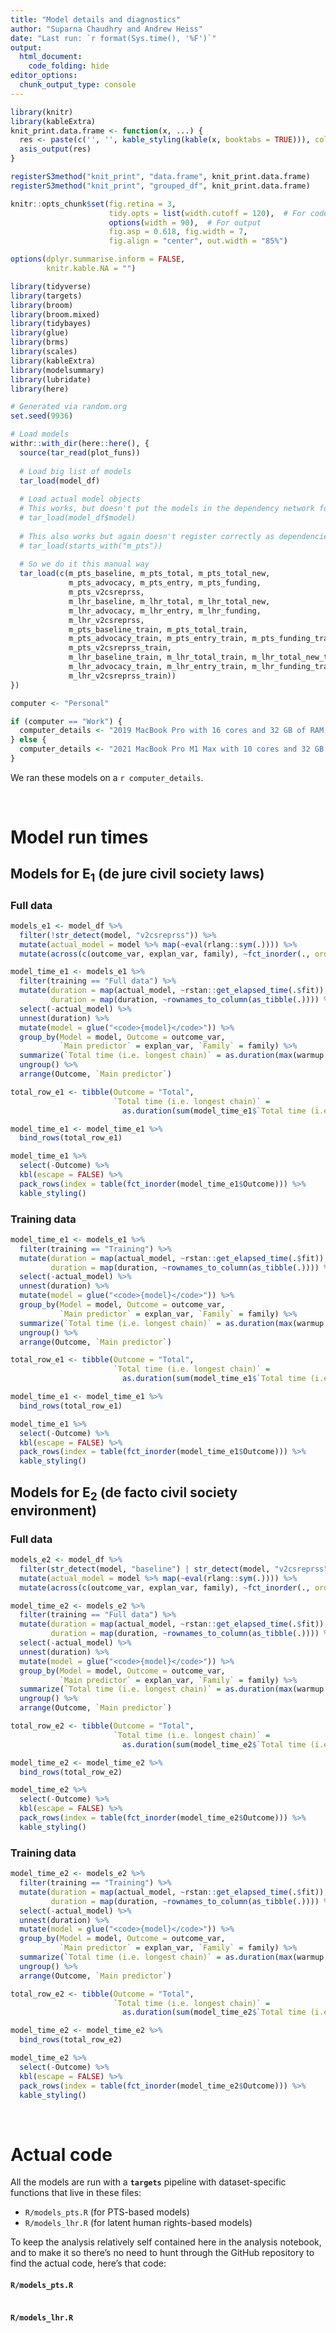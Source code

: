 ```yaml
---
title: "Model details and diagnostics"
author: "Suparna Chaudhry and Andrew Heiss"
date: "Last run: `r format(Sys.time(), '%F')`"
output: 
  html_document:
    code_folding: hide
editor_options: 
  chunk_output_type: console
---
```


```r
library(knitr)
library(kableExtra)
knit_print.data.frame <- function(x, ...) {
  res <- paste(c('', '', kable_styling(kable(x, booktabs = TRUE))), collapse = '\n')
  asis_output(res)
}

registerS3method("knit_print", "data.frame", knit_print.data.frame)
registerS3method("knit_print", "grouped_df", knit_print.data.frame)

knitr::opts_chunk$set(fig.retina = 3,
                      tidy.opts = list(width.cutoff = 120),  # For code
                      options(width = 90),  # For output
                      fig.asp = 0.618, fig.width = 7, 
                      fig.align = "center", out.width = "85%")

options(dplyr.summarise.inform = FALSE,
        knitr.kable.NA = "")
```

```r
library(tidyverse)
library(targets)
library(broom)
library(broom.mixed)
library(tidybayes)
library(glue)
library(brms)
library(scales)
library(kableExtra)
library(modelsummary)
library(lubridate)
library(here)

# Generated via random.org
set.seed(9936)

# Load models
withr::with_dir(here::here(), {
  source(tar_read(plot_funs))
  
  # Load big list of models
  tar_load(model_df)
  
  # Load actual model objects
  # This works, but doesn't put the models in the dependency network for some reason
  # tar_load(model_df$model)
  
  # This also works but again doesn't register correctly as dependencies
  # tar_load(starts_with("m_pts"))
  
  # So we do it this manual way
  tar_load(c(m_pts_baseline, m_pts_total, m_pts_total_new, 
             m_pts_advocacy, m_pts_entry, m_pts_funding, 
             m_pts_v2csreprss, 
             m_lhr_baseline, m_lhr_total, m_lhr_total_new, 
             m_lhr_advocacy, m_lhr_entry, m_lhr_funding, 
             m_lhr_v2csreprss, 
             m_pts_baseline_train, m_pts_total_train, 
             m_pts_advocacy_train, m_pts_entry_train, m_pts_funding_train, 
             m_pts_v2csreprss_train,
             m_lhr_baseline_train, m_lhr_total_train, m_lhr_total_new_train, 
             m_lhr_advocacy_train, m_lhr_entry_train, m_lhr_funding_train, 
             m_lhr_v2csreprss_train))
})
```

```r
computer <- "Personal"

if (computer == "Work") {
  computer_details <- "2019 MacBook Pro with 16 cores and 32 GB of RAM, using Stan through brms through cmdstanr"
} else {
  computer_details <- "2021 MacBook Pro M1 Max with 10 cores and 32 GB of RAM, using Stan through brms through cmdstanr"
}
```

We ran these models on a `r computer_details`.

\ 

# Model run times

## Models for E~1~ (de jure civil society laws)

### Full data

```r
models_e1 <- model_df %>% 
  filter(!str_detect(model, "v2csreprss")) %>% 
  mutate(actual_model = model %>% map(~eval(rlang::sym(.)))) %>% 
  mutate(across(c(outcome_var, explan_var, family), ~fct_inorder(., ordered = TRUE)))

model_time_e1 <- models_e1 %>% 
  filter(training == "Full data") %>% 
  mutate(duration = map(actual_model, ~rstan::get_elapsed_time(.$fit)),
         duration = map(duration, ~rownames_to_column(as_tibble(.)))) %>% 
  select(-actual_model) %>% 
  unnest(duration) %>% 
  mutate(model = glue("<code>{model}</code>")) %>% 
  group_by(Model = model, Outcome = outcome_var, 
           `Main predictor` = explan_var, `Family` = family) %>% 
  summarize(`Total time (i.e. longest chain)` = as.duration(max(warmup + sample))) %>%
  ungroup() %>% 
  arrange(Outcome, `Main predictor`)

total_row_e1 <- tibble(Outcome = "Total", 
                       `Total time (i.e. longest chain)` = 
                         as.duration(sum(model_time_e1$`Total time (i.e. longest chain)`)))

model_time_e1 <- model_time_e1 %>% 
  bind_rows(total_row_e1)

model_time_e1 %>% 
  select(-Outcome) %>% 
  kbl(escape = FALSE) %>% 
  pack_rows(index = table(fct_inorder(model_time_e1$Outcome))) %>% 
  kable_styling()
```

### Training data

```r
model_time_e1 <- models_e1 %>% 
  filter(training == "Training") %>% 
  mutate(duration = map(actual_model, ~rstan::get_elapsed_time(.$fit)),
         duration = map(duration, ~rownames_to_column(as_tibble(.)))) %>% 
  select(-actual_model) %>% 
  unnest(duration) %>% 
  mutate(model = glue("<code>{model}</code>")) %>% 
  group_by(Model = model, Outcome = outcome_var, 
           `Main predictor` = explan_var, `Family` = family) %>% 
  summarize(`Total time (i.e. longest chain)` = as.duration(max(warmup + sample))) %>%
  ungroup() %>% 
  arrange(Outcome, `Main predictor`)

total_row_e1 <- tibble(Outcome = "Total", 
                       `Total time (i.e. longest chain)` = 
                         as.duration(sum(model_time_e1$`Total time (i.e. longest chain)`)))

model_time_e1 <- model_time_e1 %>% 
  bind_rows(total_row_e1)

model_time_e1 %>% 
  select(-Outcome) %>% 
  kbl(escape = FALSE) %>% 
  pack_rows(index = table(fct_inorder(model_time_e1$Outcome))) %>% 
  kable_styling()
```


## Models for E~2~ (de facto civil society environment)

### Full data

```r
models_e2 <- model_df %>% 
  filter(str_detect(model, "baseline") | str_detect(model, "v2csreprss")) %>% 
  mutate(actual_model = model %>% map(~eval(rlang::sym(.)))) %>% 
  mutate(across(c(outcome_var, explan_var, family), ~fct_inorder(., ordered = TRUE)))

model_time_e2 <- models_e2 %>% 
  filter(training == "Full data") %>% 
  mutate(duration = map(actual_model, ~rstan::get_elapsed_time(.$fit)),
         duration = map(duration, ~rownames_to_column(as_tibble(.)))) %>% 
  select(-actual_model) %>% 
  unnest(duration) %>% 
  mutate(model = glue("<code>{model}</code>")) %>% 
  group_by(Model = model, Outcome = outcome_var, 
           `Main predictor` = explan_var, `Family` = family) %>% 
  summarize(`Total time (i.e. longest chain)` = as.duration(max(warmup + sample))) %>%
  ungroup() %>% 
  arrange(Outcome, `Main predictor`)

total_row_e2 <- tibble(Outcome = "Total", 
                       `Total time (i.e. longest chain)` = 
                         as.duration(sum(model_time_e2$`Total time (i.e. longest chain)`)))

model_time_e2 <- model_time_e2 %>% 
  bind_rows(total_row_e2)

model_time_e2 %>% 
  select(-Outcome) %>% 
  kbl(escape = FALSE) %>% 
  pack_rows(index = table(fct_inorder(model_time_e2$Outcome))) %>% 
  kable_styling()
```

### Training data

```r
model_time_e2 <- models_e2 %>% 
  filter(training == "Training") %>% 
  mutate(duration = map(actual_model, ~rstan::get_elapsed_time(.$fit)),
         duration = map(duration, ~rownames_to_column(as_tibble(.)))) %>% 
  select(-actual_model) %>% 
  unnest(duration) %>% 
  mutate(model = glue("<code>{model}</code>")) %>% 
  group_by(Model = model, Outcome = outcome_var, 
           `Main predictor` = explan_var, `Family` = family) %>% 
  summarize(`Total time (i.e. longest chain)` = as.duration(max(warmup + sample))) %>%
  ungroup() %>% 
  arrange(Outcome, `Main predictor`)

total_row_e2 <- tibble(Outcome = "Total", 
                       `Total time (i.e. longest chain)` = 
                         as.duration(sum(model_time_e2$`Total time (i.e. longest chain)`)))

model_time_e2 <- model_time_e2 %>% 
  bind_rows(total_row_e2)

model_time_e2 %>% 
  select(-Outcome) %>% 
  kbl(escape = FALSE) %>% 
  pack_rows(index = table(fct_inorder(model_time_e2$Outcome))) %>% 
  kable_styling()
```


\ 

# Actual code

All the models are run with a **`targets`** pipeline with dataset-specific functions that live in these files:

- `R/models_pts.R` (for PTS-based models)
- `R/models_lhr.R` (for latent human rights-based models)

To keep the analysis relatively self contained here in the analysis notebook, and to make it so there's no need to hunt through the GitHub repository to find the actual code, here's that code:

#### `R/models_pts.R`

```r
```

#### `R/models_lhr.R`

```r
```
